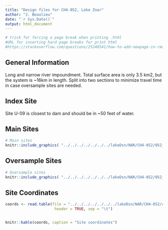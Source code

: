 ```yaml
---
title: "Design files for CH4-052, Lake Zoar"
author: "J. Beaulieu"
date: "`r Sys.Date()`"
output: html_document
---
```


```r
# trick for forcing a page break when printing .html
#URL for inserting hard page breaks for print html
#https://stackoverflow.com/questions/25240541/how-to-add-newpage-in-rmarkdown-in-a-smart-way
```
## General Information
Long and narrow river impoundment.  Total surface area is only 3.5 km2, but the system is ~16km in length.  Split into two sections to minimize travel time in case oversample sites are needed.

## Index Site
Site U-09 is closest to dam and should be in ~50 feet of water.

## Main Sites
```r
# Main sites
knitr::include_graphics( "../../../../../../../lakeDsn/NAR/CH4-052/052_Main.png")
```
<P style="page-break-before: always">
  
  

## Oversample Sites
```r
# Oversample sites
knitr::include_graphics( "../../../../../../../lakeDsn/NAR/CH4-052/052_Over.png")
```

<P style="page-break-before: always">
## Site Coordinates
```r

coords <- read.table(file = "../../../../../../../lakeDsn/NAR/CH4-052/ch4_052Sites.txt",
                      header = TRUE, sep = "\t")


knitr::kable(coords, caption = "Site coordinates")
```